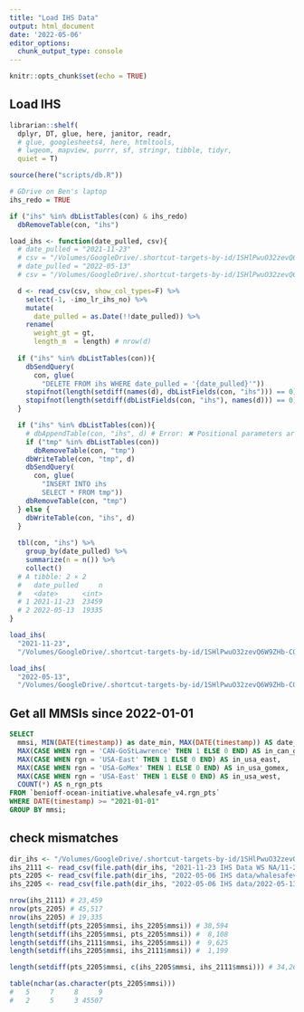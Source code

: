 ```yaml
---
title: "Load IHS Data"
output: html_document
date: '2022-05-06'
editor_options: 
  chunk_output_type: console
---
```


```r
knitr::opts_chunk$set(echo = TRUE)
```

## Load IHS 

```r
librarian::shelf(
  dplyr, DT, glue, here, janitor, readr,
  # glue, googlesheets4, here, htmltools, 
  # lwgeom, mapview, purrr, sf, stringr, tibble, tidyr,
  quiet = T)

source(here("scripts/db.R"))

# GDrive on Ben's laptop
ihs_redo = TRUE

if ("ihs" %in% dbListTables(con) & ihs_redo)
  dbRemoveTable(con, "ihs")

load_ihs <- function(date_pulled, csv){
  # date_pulled = "2021-11-23"
  # csv = "/Volumes/GoogleDrive/.shortcut-targets-by-id/1SHlPwuO32zevQ6W9ZHb-CQLigiXRFeDY/AIS Ship Report Cards/Data/IHS/2021-11-23 IHS Data WS NA/11-23-21_IHS.csv"
  # date_pulled = "2022-05-13"
  # csv = "/Volumes/GoogleDrive/.shortcut-targets-by-id/1SHlPwuO32zevQ6W9ZHb-CQLigiXRFeDY/AIS Ship Report Cards/Data/IHS/2022-05-06 IHS data/2022-05-13-ws-ihs-data.csv"

  d <- read_csv(csv, show_col_types=F) %>% 
    select(-1, -imo_lr_ihs_no) %>% 
    mutate(
      date_pulled = as.Date(!!date_pulled)) %>% 
    rename(
      weight_gt = gt,
      length_m  = length) # nrow(d)
  
  if ("ihs" %in% dbListTables(con)){
    dbSendQuery(
      con, glue(
        "DELETE FROM ihs WHERE date_pulled = '{date_pulled}'"))
    stopifnot(length(setdiff(names(d), dbListFields(con, "ihs"))) == 0)
    stopifnot(length(setdiff(dbListFields(con, "ihs"), names(d))) == 0)
  }

  if ("ihs" %in% dbListTables(con)){
    # dbAppendTable(con, "ihs", d) # Error: ✖ Positional parameters are not supported at [4:4] [invalidQuery]
    if ("tmp" %in% dbListTables(con))
      dbRemoveTable(con, "tmp")
    dbWriteTable(con, "tmp", d)
    dbSendQuery(
      con, glue(
        "INSERT INTO ihs
        SELECT * FROM tmp"))
    dbRemoveTable(con, "tmp")
  } else {
    dbWriteTable(con, "ihs", d)
  }
  
  tbl(con, "ihs") %>% 
    group_by(date_pulled) %>% 
    summarize(n = n()) %>% 
    collect()
  # A tibble: 2 × 2
  #   date_pulled     n
  #   <date>      <int>
  # 1 2021-11-23  23459
  # 2 2022-05-13  19335
}

load_ihs(
  "2021-11-23", 
  "/Volumes/GoogleDrive/.shortcut-targets-by-id/1SHlPwuO32zevQ6W9ZHb-CQLigiXRFeDY/AIS Ship Report Cards/Data/IHS/2021-11-23 IHS Data WS NA/11-23-21_IHS.csv")

load_ihs(
  "2022-05-13", 
  "/Volumes/GoogleDrive/.shortcut-targets-by-id/1SHlPwuO32zevQ6W9ZHb-CQLigiXRFeDY/AIS Ship Report Cards/Data/IHS/2022-05-06 IHS data/2022-05-13-ws-ihs-data.csv")
```


## Get all MMSIs since 2022-01-01

```sql
SELECT 
  mmsi, MIN(DATE(timestamp)) as date_min, MAX(DATE(timestamp)) AS date_max, 
  MAX(CASE WHEN rgn = 'CAN-GoStLawrence' THEN 1 ELSE 0 END) AS in_can_gostlawrence,
  MAX(CASE WHEN rgn = 'USA-East' THEN 1 ELSE 0 END) AS in_usa_east,
  MAX(CASE WHEN rgn = 'USA-GoMex' THEN 1 ELSE 0 END) AS in_usa_gomex,
  MAX(CASE WHEN rgn = 'USA-East' THEN 1 ELSE 0 END) AS in_usa_west,
  COUNT(*) AS n_rgn_pts 
FROM `benioff-ocean-initiative.whalesafe_v4.rgn_pts`
WHERE DATE(timestamp) >= "2021-01-01" 
GROUP BY mmsi;
```

## check mismatches

```r
dir_ihs <- "/Volumes/GoogleDrive/.shortcut-targets-by-id/1SHlPwuO32zevQ6W9ZHb-CQLigiXRFeDY/AIS Ship Report Cards/Data/IHS"
ihs_2111 <- read_csv(file.path(dir_ihs, "2021-11-23 IHS Data WS NA/11-23-21_IHS.csv"))
pts_2205 <- read_csv(file.path(dir_ihs, "2022-05-06 IHS data/whalesafev4_rgnpts_mmsi_2022-01-01 to 2022-05-06.csv"))
ihs_2205 <- read_csv(file.path(dir_ihs, "2022-05-06 IHS data/2022-05-13-ws-ihs-data.csv"))

nrow(ihs_2111) # 23,459
nrow(pts_2205) # 45,517
nrow(ihs_2205) # 19,335
length(setdiff(pts_2205$mmsi, ihs_2205$mmsi)) # 38,594
length(setdiff(ihs_2205$mmsi, pts_2205$mmsi)) #  8,108
length(setdiff(ihs_2111$mmsi, ihs_2205$mmsi)) #  9,625
length(setdiff(ihs_2205$mmsi, ihs_2111$mmsi)) #  1,199

length(setdiff(pts_2205$mmsi, c(ihs_2205$mmsi, ihs_2111$mmsi))) # 34,262

table(nchar(as.character(pts_2205$mmsi)))
#   5     7     8     9 
#   2     5     3 45507
```

